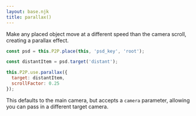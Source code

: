 ```yaml
---
layout: base.njk
title: parallax()
---
```


Make any placed object move at a different speed than the camera scroll, creating a parallax effect.

```js
const psd = this.P2P.place(this, 'psd_key', 'root');

const distantItem = psd.target('distant');

this.P2P.use.parallax({
  target: distantItem,
  scrollFactor: 0.25
});
```

This defaults to the main camera, but accepts a `camera` parameter, allowing you can pass in a different target camera.